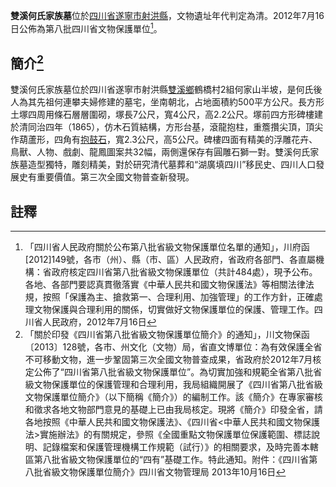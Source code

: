 {{msg:四川省文物保護單位
|名稱 = 雙溪何氏家族墓
|編號 = 63
|圖片 = 
|級別 = S8
|分類 = 
|時代 = [[清代|清代]]
|地点 = [[四川省|四川省]][[遂寧市|遂寧市]][[射洪縣|射洪縣]]
|坐標 =
|登錄 = 2012年7月16日
}}
'''雙溪何氏家族墓'''位於[[四川省|四川省]][[遂寧市|遂寧市]][[射洪縣|射洪縣]]，文物遺址年代判定為清。2012年7月16日公佈為第八批四川省文物保護單位<ref>「四川省人民政府關於公布第八批省級文物保護單位名單的通知」，川府函[2012]149號，各市（州）、縣（市、區）人民政府，省政府各部門、各直屬機構：省政府核定四川省第八批省級文物保護單位（共計484處），現予公布。各地、各部門要認真貫徹落實《中華人民共和國文物保護法》等相關法律法規，按照「保護為主、搶救第一、合理利用、加強管理」的工作方針，正確處理文物保護與合理利用的關係，切實做好文物保護單位的保護、管理工作。四川省人民政府，2012年7月16日</ref>。
== 簡介<ref>「關於印發《四川省第八批省級文物保護單位簡介》的通知」，川文物保函〔2013〕128號，各市、州文化（文物）局，省直文博單位：為有效保護全省不可移動文物，進一步鞏固第三次全國文物普查成果，省政府於2012年7月核定公佈了“四川省第八批省級文物保護單位”。為切實加強和規範全省第八批省級文物保護單位的保護管理和合理利用，我局組織開展了《四川省第八批省級文物保護單位簡介》（以下簡稱《簡介》）的編制工作。該《簡介》在專家審核和徵求各地文物部門意見的基礎上已由我局核定。現將《簡介》印發全省，請各地按照《中華人民共和國文物保護法》、《四川省<中華人民共和國文物保護法>實施辦法》的有關規定，參照《全國重點文物保護單位保護範圍、標誌說明、記錄檔案和保護管理機構工作規範（試行）》的相關要求，及時完善本轄區第八批省級文物保護單位的“四有”基礎工作。特此通知。附件：《四川省第八批省級文物保護單位簡介》四川省文物管理局  2013年10月16日</ref> ==
雙溪何氏家族墓位於四川省遂寧市射洪縣[[双溪乡_(射洪市)|雙溪鄉]]鶴橋村2組何家山半坡，是何氏後人為其先祖何連攀夫婦修建的墓宅，坐南朝北，占地面積約500平方公尺。長方形土塚四周用條石層層圍砌，塚長7公尺，寬4公尺，高2.2公尺。塚前四方形碑樓建於清同治四年（1865），仿木石質結構，方形台基，滾龍抱柱，重簷攢尖頂，頂尖作葫蘆形，四角有[[抱鼓石|抱鼓石]]，寬2.3公尺，高5公尺。碑樓四面有精美的浮雕花卉、鳥獸、人物、戲劇、龍鳳圖案共32幅，兩側還保存有圓雕石獅一對。雙溪何氏家族墓造型獨特，雕刻精美，對於研究清代墓葬和“湖廣填四川”移民史、四川人口發展史有重要價值。第三次全國文物普查新發現。
==註釋==
{{reflist}}
